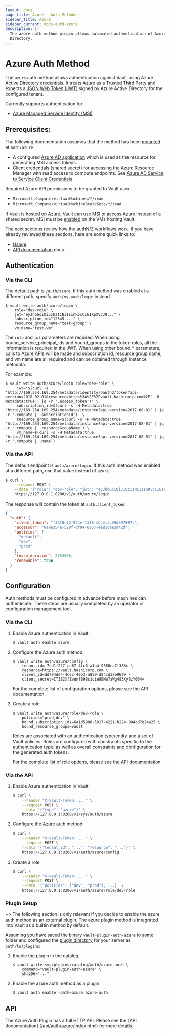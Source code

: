 ```yaml
---
layout: docs
page_title: Azure - Auth Methods
sidebar_title: Azure
sidebar_current: docs-auth-azure
description: |-
  The azure auth method plugin allows automated authentication of Azure Active
  Directory.
---
```


# Azure Auth Method

The `azure` auth method allows authentication against Vault using
Azure Active Directory credentials. It treats Azure as a Trusted Third Party 
and expects a [JSON Web Token (JWT)](https://tools.ietf.org/html/rfc7519) 
signed by Azure Active Directory for the configured tenant.

Currently supports authentication for:

  * [Azure Managed Service Identity (MSI)](https://docs.microsoft.com/en-us/azure/active-directory/managed-service-identity/overview)

## Prerequisites:

The following documentation assumes that the method has been
[mounted](/docs/plugin/index.html) at `auth/azure`.

* A configured [Azure AD application](https://docs.microsoft.com/en-us/azure/active-directory/develop/active-directory-integrating-applications) which is used as the resource for generating MSI access tokens.
* Client credentials (shared secret) for accessing the Azure Resource Manager with read access to compute endpoints. See [Azure AD Service to Service Client Credentials](https://docs.microsoft.com/en-us/azure/active-directory/develop/active-directory-protocols-oauth-service-to-service)

Required Azure API permissions to be granted to Vault user:

* `Microsoft.Compute/virtualMachines/*/read`
* `Microsoft.Compute/virtualMachineScaleSets/*/read`

If Vault is hosted on Azure, Vault can use MSI to access Azure instead of a shared secret.  MSI must be [enabled](https://docs.microsoft.com/en-us/azure/active-directory/managed-service-identity/qs-configure-portal-windows-vm) on the VMs hosting Vault. 

The next sections review how the authN/Z workflows work. If you
have already reviewed these sections, here are some quick links to:

  * [Usage](#usage)
  * [API documentation](/api/auth/azure/index.html) docs.

## Authentication

### Via the CLI

The default path is `/auth/azure`. If this auth method was enabled at a different
path, specify `auth/my-path/login` instead.

```text
$ vault write auth/azure/login \
    role="dev-role" \
    jwt="eyJhbGciOiJIUzI1NiIsInR5cCI6IkpXVCJ9..." \
    subscription_id="12345-..." \
    resource_group_name="test-group" \
    vm_name="test-vm"
```

The `role` and `jwt` parameters are required. When using bound_service_principal_ids and bound_groups in the token roles, all the information is required in the JWT.  When using other bound_* parameters, calls to Azure APIs will be made and subscription id, resource group name, and vm name are all required and can be obtained through instance metadata.

For example:

```text
$ vault write auth/azure/login role="dev-role" \
     jwt="$(curl -s 'http://169.254.169.254/metadata/identity/oauth2/token?api-version=2018-02-01&resource=https%3A%2F%2Fvault.hashicorp.com%2F' -H Metadata:true | jq -r '.access_token')" \
     subscription_id=$(curl -s -H Metadata:true "http://169.254.169.254/metadata/instance?api-version=2017-08-01" | jq -r '.compute | .subscriptionId')  \
     resource_group_name=$(curl -s -H Metadata:true "http://169.254.169.254/metadata/instance?api-version=2017-08-01" | jq -r '.compute | .resourceGroupName') \
     vm_name=$(curl -s -H Metadata:true "http://169.254.169.254/metadata/instance?api-version=2017-08-01" | jq -r '.compute | .name')
```

### Via the API

The default endpoint is `auth/azure/login`. If this auth method was enabled
at a different path, use that value instead of `azure`.

```sh
$ curl \
    --request POST \
    --data '{"role": "dev-role", "jwt": "eyJhbGciOiJIUzI1NiIsInR5cCI6IkpXVCJ9..."}' \
    https://127.0.0.1:8200/v1/auth/azure/login
```

The response will contain the token at `auth.client_token`:

```json
{
  "auth": {
    "client_token": "f33f8c72-924e-11f8-cb43-ac59d697597c",
    "accessor": "0e9e354a-520f-df04-6867-ee81cae3d42d",
    "policies": [
      "default",
      "dev",
      "prod"
    ],
    "lease_duration": 2764800,
    "renewable": true
  }
}
```

## Configuration

Auth methods must be configured in advance before machines can authenticate.
These steps are usually completed by an operator or configuration management 
tool.

### Via the CLI

1. Enable Azure authentication in Vault:

    ```text
    $ vault auth enable azure
    ```

1. Configure the Azure auth method:

    ```text
    $ vault write auth/azure/config \
        tenant_id= 7cd1f227-ca67-4fc6-a1a4-9888ea7f388c \
        resource=https://vault.hashicorp.com \
        client_id=dd794de4-4c6c-40b3-a930-d84cd32e9699 \
        client_secret=IT3B2XfZvWnfB98s1cie8EMe7zWg483Xy8zY004=
    ```

    For the complete list of configuration options, please see the API
    documentation.

1. Create a role:

    ```text
    $ vault write auth/azure/role/dev-role \
        policies="prod,dev" \
        bound_subscription_ids=6a1d5988-5917-4221-b224-904cd7e24a25 \
        bound_resource_groups=vault
    ```

    Roles are associated with an authentication type/entity and a set of Vault
    policies. Roles are configured with constraints specific to the
    authentication type, as well as overall constraints and configuration for
    the generated auth tokens.

    For the complete list of role options, please see the [API documentation](/api/auth/azure/index.html).

### Via the API

1. Enable Azure authentication in Vault:

    ```sh
    $ curl \
        --header "X-Vault-Token: ..." \
        --request POST \
        --data '{"type": "azure"}' \
        https://127.0.0.1:8200/v1/sys/auth/azure
    ```

1. Configure the Azure auth method:

    ```sh
    $ curl \
        --header "X-Vault-Token: ..." \
        --request POST \
        --data '{"tenant_id": "...", "resource": "..."}' \
        https://127.0.0.1:8200/v1/auth/azure/config
    ```

1. Create a role:

    ```sh
    $ curl \
        --header "X-Vault-Token: ..." \
        --request POST \
        --data '{"policies": ["dev", "prod"], ...}' \
        https://127.0.0.1:8200/v1/auth/azure/role/dev-role
    ```

### Plugin Setup

~> The following section is only relevant if you decide to enable the azure auth
method as an external plugin. The azure plugin method is integrated into Vault as
a builtin method by default.

Assuming you have saved the binary `vault-plugin-auth-azure` to some folder and
configured the [plugin directory](/docs/internals/plugins.html#plugin-directory)
for your server at `path/to/plugins`:


1. Enable the plugin in the catalog:

    ```text
    $ vault write sys/plugins/catalog/auth/azure-auth \
        command="vault-plugin-auth-azure" \
        sha256="..."
    ```

1. Enable the azure auth method as a plugin:

    ```text
    $ vault auth enable -path=azure azure-auth
    ```

## API

The Azure Auth Plugin has a full HTTP API. Please see the [API documentation]
(/api/auth/azure/index.html) for more details.

